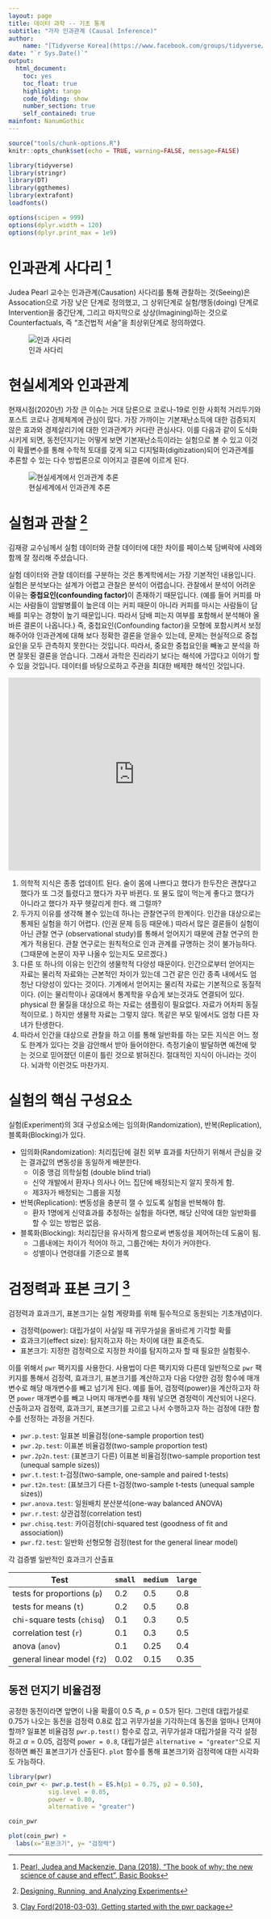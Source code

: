 ```yaml
---
layout: page
title: 데이터 과학 -- 기초 통계
subtitle: "가자 인과관계 (Causal Inference)"
author:
    name: "[Tidyverse Korea](https://www.facebook.com/groups/tidyverse/)"
date: "`r Sys.Date()`"
output:
  html_document: 
    toc: yes
    toc_float: true
    highlight: tango
    code_folding: show
    number_section: true
    self_contained: true
mainfont: NanumGothic
---
```


``` r
source("tools/chunk-options.R")
knitr::opts_chunk$set(echo = TRUE, warning=FALSE, message=FALSE)

library(tidyverse)
library(stringr)
library(DT)
library(ggthemes)
library(extrafont)
loadfonts()

options(scipen = 999)
options(dplyr.width = 120)
options(dplyr.print_max = 1e9)
```

# 인과관계 사다리 [^the-why-book] {#ladder-of-causation}

[^the-why-book]: [Pearl, Judea and Mackenzie, Dana (2018), "The book of why: the new science of cause and effect", Basic Books](http://cdar.berkeley.edu/wp-content/uploads/2017/04/Lisa-Goldberg-reviews-The-Book-of-Why.pdf)

Judea Pearl 교수는 인과관계(Causation) 사다리를 통해 관찰하는 것(Seeing)은 Assocation으로 가장 낮은 단계로 정의했고, 그 상위단계로 실험/행동(doing) 단계로 Intervention을 중간단계, 그리고 마지막으로 상상(Imagining)하는 것으로 Counterfactuals, 즉 "조건법적 서술"을 최상위단계로 정의하였다.

![인과 사다리](fig/ladder-of-causation.png)

# 현실세계와 인과관계 {#realworld-data-causality}

현재시점(2020년) 가장 큰 이슈는 거대 담론으로 코로나-19로 인한 사회적 거리두기와 포스트 코로나 경제체계에 관심이 많다. 가장 가까이는 기본재난소득에 대한 검증되지 않은 효과와 경제살리기에 대한 인과관계가 커다란 관심사다. 이를 다음과 같이 도식화 시키게 되면, 동전던지기는 어떻게 보면 기본재난소득이라는 실험으로 볼 수 있고 이것이 확률변수를 통해 수학적 토대를 갖게 되고 디지털화(digitization)되어 인과관계를 추론할 수 있는 다수 방법론으로 이어지고 결론에 이르게 된다.

![현실세계에서 인과관계 추론](fig/causal-framework.png)


# 실험과 관찰 [^coursera-doe] {#experiment-vs-observation}

[^coursera-doe]: [Designing, Running, and Analyzing Experiments](https://www.coursera.org/learn/designexperiments)

김재광 교수님께서 실험 데이터와 관찰 데이터에 대한 차이를 페이스북 담벼락에 사례와 함께 잘 정리해 주셨습니다.

실험 데이터와 관찰 데이터를 구분하는 것은 통계학에서는 가장 기본적인 내용입니다. 
실험은 분석보다는 설계가 어렵고 관찰은 분석이 어렵습니다. 
관찰에서 분석이 어려운 이유는 **중첩요인(confounding factor)**이 존재하기 때문입니다. 
(예를 들어 커피를 마시는 사람들이 암발병률이 높은데 이는 커피 때문이 아니라 커피를 마시는 사람들이 담배를 피우는 경향이 높기 때문입니다. 
  따라서 담배 피는지 여부를 포함해서 분석해야 올바른 결론이 나옵니다.) 
즉, 중첩요인(Confounding factor)을 모형에 포함시켜서 보정해주어야 인과관계에 대해 보다 정확한 결론을 얻을수 있는데, 
문제는 현실적으로 중첩요인을 모두 관측하지 못한다는 것입니다. 
따라서, 중요한 중첩요인을 빼놓고 분석을 하면 잘못된 결론을 얻습니다. 
그래서 과학은 진리라기 보다는 해석에 가깝다고 이야기 할수 있을 것입니다. 
데이터를 바탕으로하고 주관을 최대한 배제한 해석인 것입니다.

<iframe src="https://www.facebook.com/plugins/post.php?href=https%3A%2F%2Fwww.facebook.com%2Fjaekwang.kim.125%2Fposts%2F1856505211031977&width=500" width="500" height="382" style="border:none;overflow:hidden" scrolling="no" frameborder="0" allowTransparency="true"></iframe>

1. 의학적 지식은 종종 업데이트 된다. 술이 몸에 나쁘다고 했다가 한두잔은 괜찮다고 했다가 또 그것 틀렸다고 했다가 자꾸 바뀐다. 또 물도 많이 먹는게 좋다고 했다가 아니라고 했다가 자꾸 헷갈리게 한다. 왜 그럴까?
1. 두가지 이유를 생각해 볼수 있는데 하나는 관찰연구의 한계이다. 
인간을 대상으로는 통제된 실험을 하기 어렵다. (인권 문제 등등 때문에.) 따라서 많은 결론들이 실험이 아닌 관찰 연구 (observational study)를 통해서 얻어지기 때문에 관찰 연구의 한계가 적용된다. 
관찰 연구로는 원칙적으로 인과 관계를 규명하는 것이 불가능하다. (그때문에 논문이 자꾸 나올수 있는지도 모르겠다.)
1. 다른 또 하나의 이유는 인간의 생물학적 다양성 때문이다. 
인간으로부터 얻어지는 자료는 물리적 자료와는 근본적인 차이가 있는데 그건 같은 인간 종족 내에서도 엄청난 다양성이 있다는 것이다. 기계에서 얻어지는 물리적 자료는 기본적으로 동질적이다. (이는 물리학이나 공대에서 통계학을 우습게 보는것과도 연결되어 있다. physical 한 물질을 대상으로 하는 자료는 샘플링이 필요없다. 자료가 어차피 동질적이므로. ) 하지만 생물학 자료는 그렇지 않다. 똑같은 부모 밑에서도 엄청 다른 자녀가 탄생한다.
1. 따라서 인간을 대상으로 관찰을 하고 이를 통해 일반화를 하는 모든 지식은 어느 정도 한계가 있다는 것을 감안해서 받아 들어야한다. 측정기술이 발달하면 예전에 맞는 것으로 믿어졌던 이론이 틀린 것으로 밝혀진다. 절대적인 지식이 아니라는 것이다. 뇌과학 이런것도 마찬가지.

# 실험의 핵심 구성요소 {#doe-key-component}

실험(Experiment)의 3대 구성요소에는 임의화(Randomization), 반복(Replication), 블록화(Blocking)가 있다.

- 임의화(Randomization): 처리집단에 걸친 외부 효과를 차단하기 위해서 관심을 갖는 결과값의 변동성을 동일하게 배분한다. 
    - 이중 맹검 의학실험 (double blind trial)
    - 신약 개발에서 환자나 의사나 어느 집단에 배정되는지 알지 못하게 함.
    - 제3자가 배정되는 그룹을 지정
- 반복(Replication): 변동성을 충분히 잴 수 있도록 실험을 반복해야 함.
    - 환자 1명에게 신약효과를 추정하는 실험을 하다면, 해당 신약에 대한 일반화를 할 수 있는 방법은 없음.
- 블록화(Blocking): 처리집단을 유사하게 함으로써 변동성을 제어하는데 도움이 됨.
    - 그룹내에는 차이가 적어야 하고, 그룹간에는 차이가 커야한다.
    - 성별이나 연령대를 기준으로 블록

# 검정력과 표본 크기 [^pwr-vignette] {#doe-power-sample-size}

[^pwr-vignette]: [Clay Ford(2018-03-03), Getting started with the pwr package](https://cran.r-project.org/web/packages/pwr/vignettes/pwr-vignette.html)

검정력과 효과크기, 표본크기는 실험 계량화를 위해 필수적으로 동원되는 기초개념이다.

- 검정력(power): 대립가설이 사실일 때 귀무가설을 올바르게 기각할 확률
- 효과크기(effect size): 탐지하고자 하는 차이에 대한 표준측도.
- 표본크기: 지정한 검정력으로 지정한 차이를 탐지하고자 할 때 필요한 실험횟수.

이를 위해서 `pwr` 팩키지를 사용한다. 사용법이 다른 팩키지와 다른데 일반적으로 `pwr` 팩키지를 통해서 검정력, 효과크기, 표본크기를 계산하고자 
다음 다양한 검정 함수에 매개변수로 해당 매개변수를 빼고 넘기게 된다.
예를 들어, 검정력(power)을 계산하고자 하면 `power` 매개변수를 빼고 나머지 매개변수를 채워 넣으면 겸정력이 계산되어 나온다.
산출하고자 검정력, 효과크기, 표본크기를 고르고 나서 수행하고자 하는 검정에 대한 함수를 선정하는 과정을 거친다.

- `pwr.p.test`: 일표본 비율검정(one-sample proportion test)
- `pwr.2p.test`: 이표본 비율검정(two-sample proportion test)
- `pwr.2p2n.test`: (표본크기 다른) 이표본 비율검정(two-sample proportion test (unequal sample sizes))
- `pwr.t.test`: t-검정(two-sample, one-sample and paired t-tests)
- `pwr.t2n.test`: (표보크기 다른 t-검정(two-sample t-tests (unequal sample sizes))
- `pwr.anova.test`: 일원배치 분산분석(one-way balanced ANOVA)
- `pwr.r.test`: 상관검정(correlation test)
- `pwr.chisq.test`: 카이검정(chi-squared test (goodness of fit and association))
- `pwr.f2.test`: 일반화 선형모형 검정(test for the general linear model)

각 검증별 일반적인 효과크기 산출표

Test                        | `small` | `medium` | `large`
----------------------------|-------|--------|-------
tests for proportions (`p`) | 0.2   | 0.5    | 0.8
tests for means (`t`)       | 0.2   | 0.5    | 0.8
chi-square tests (`chisq`)  | 0.1   | 0.3    | 0.5
correlation test (`r`)      | 0.1   | 0.3    | 0.5 
anova (`anov`)              | 0.1   | 0.25   | 0.4 
general linear model (`f2`) | 0.02  | 0.15   | 0.35 

## 동전 던지기 비율검정 {#doe-power-coin}

공정한 동전이라면 앞면이 나올 확률이 0.5 즉, $p=0.5$가 된다. 그런데 대립가설로 0.75가 나오는 동전을 검정력 0.8로 잡고
귀무가설을 기각하는데 동전을 얼마나 던져야 할까?
일표본 비율검정 `pwr.p.test()` 함수로 잡고, 귀무가설과 대립가설을 각각 설정하고 $\alpha=0.05$, 검정력 `power = 0.8`,
대립가설은 `alternative = "greater"`으로 지정하면 빠진 표본크기가 산출된다.
`plot` 함수를 통해 표본크기와 검정력에 대한 시각화도 가능하다.

``` r
library(pwr)
coin_pwr <- pwr.p.test(h = ES.h(p1 = 0.75, p2 = 0.50), 
           sig.level = 0.05, 
           power = 0.80, 
           alternative = "greater")

coin_pwr

plot(coin_pwr) +
  labs(x="표본크기", y= "검정력")
```


